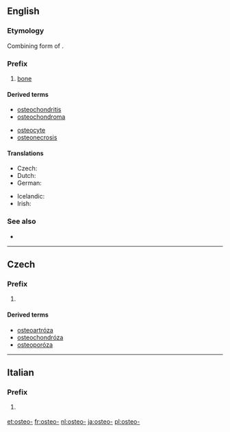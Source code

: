==English==

===Etymology===
Combining form of {{etyl|grc|en}} {{term|ὀστέον|sc=polytonic||bone|lang=grc|tr=osteon}}.

===Prefix===
{{en-prefix}}

# [[bone]]

====Derived terms====
{{prefixsee|en}}
{{rel-top|Terms derived from the prefix ''osteo-''}}
* [[osteochondritis]]
* [[osteochondroma]]
{{rel-mid}}
* [[osteocyte]]
* [[osteonecrosis]]
{{rel-bottom}}

====Translations====
{{trans-top}}
* Czech: {{t-|cs|osteo-}}
* Dutch: {{t-|nl|osteo}}
* German: {{t-|de|Osteo-}}
{{trans-mid}}
* Icelandic: {{t-|is|Bein-}}
* Irish: {{t-|ga|oisté-}}
{{trans-bottom}}

===See also===
* {{pedia|List of diseases starting with O#Osteo}}

----

==Czech==

===Prefix===
{{cs-pref}}

# {{l/en|osteo-}}

====Derived terms====
* [[osteoartróza]] {{f}}
* [[osteochondróza]] {{f}}
* [[osteoporóza]] {{f}}

----

==Italian==

===Prefix===
{{head|it|prefix}}

# {{context|anatomy|lang=it}} {{l/en|osteo-}}

[[et:osteo-]]
[[fr:osteo-]]
[[nl:osteo-]]
[[ja:osteo-]]
[[pl:osteo-]]